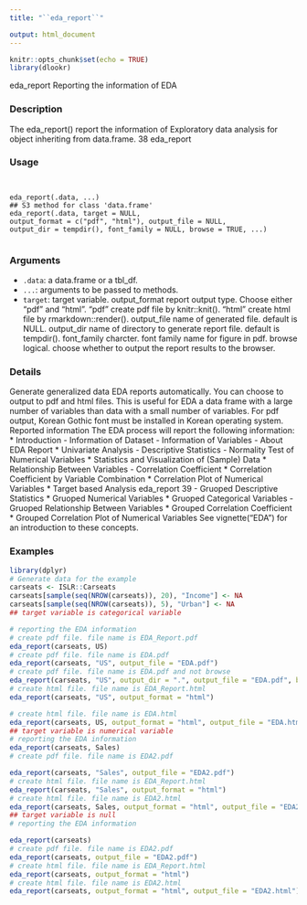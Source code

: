 ```yaml
---
title: "``eda_report``"

output: html_document
---
```


```r
knitr::opts_chunk$set(echo = TRUE)
library(dlookr)
```

eda_report Reporting the information of EDA

### Description 

The eda_report() report the information of Exploratory data analysis for object inheriting from
data.frame.
38 eda_report

### Usage 
<pre><code>

eda_report(.data, ...)
## S3 method for class 'data.frame'
eda_report(.data, target = NULL,
output_format = c("pdf", "html"), output_file = NULL,
output_dir = tempdir(), font_family = NULL, browse = TRUE, ...)

</code></pre>
### Arguments
 
* ``.data``: a data.frame or a tbl_df.
* ``...``: arguments to be passed to methods.
* ``target``: target variable.
output_format report output type. Choose either "pdf" and "html". "pdf" create pdf file by
knitr::knit(). "html" create html file by rmarkdown::render().
output_file name of generated file. default is NULL.
output_dir name of directory to generate report file. default is tempdir().
font_family charcter. font family name for figure in pdf.
browse logical. choose whether to output the report results to the browser.

### Details 

Generate generalized data EDA reports automatically. You can choose to output to pdf and html
files. This is useful for EDA a data frame with a large number of variables than data with a small
number of variables. For pdf output, Korean Gothic font must be installed in Korean operating
system.
Reported information
The EDA process will report the following information:
*  Introduction
- Information of Dataset
- Information of Variables
- About EDA Report
*  Univariate Analysis
- Descriptive Statistics
- Normality Test of Numerical Variables
* Statistics and Visualization of (Sample) Data
*  Relationship Between Variables
- Correlation Coefficient
* Correlation Coefficient by Variable Combination
* Correlation Plot of Numerical Variables
*  Target based Analysis
eda_report 39
- Gruoped Descriptive Statistics
* Gruoped Numerical Variables
* Gruoped Categorical Variables
- Gruoped Relationship Between Variables
* Grouped Correlation Coefficient
* Grouped Correlation Plot of Numerical Variables
See vignette("EDA") for an introduction to these concepts.

### Examples
```r

library(dplyr)
# Generate data for the example
carseats <- ISLR::Carseats
carseats[sample(seq(NROW(carseats)), 20), "Income"] <- NA
carseats[sample(seq(NROW(carseats)), 5), "Urban"] <- NA
## target variable is categorical variable
```


```r
# reporting the EDA information
# create pdf file. file name is EDA_Report.pdf
eda_report(carseats, US)
# create pdf file. file name is EDA.pdf
eda_report(carseats, "US", output_file = "EDA.pdf")
# create pdf file. file name is EDA.pdf and not browse
eda_report(carseats, "US", output_dir = ".", output_file = "EDA.pdf", browse = FALSE)
# create html file. file name is EDA_Report.html
eda_report(carseats, "US", output_format = "html")
```

```r
# create html file. file name is EDA.html
eda_report(carseats, US, output_format = "html", output_file = "EDA.html")
## target variable is numerical variable
# reporting the EDA information
eda_report(carseats, Sales)
# create pdf file. file name is EDA2.pdf
```


```r
eda_report(carseats, "Sales", output_file = "EDA2.pdf")
# create html file. file name is EDA_Report.html
eda_report(carseats, "Sales", output_format = "html")
# create html file. file name is EDA2.html
eda_report(carseats, Sales, output_format = "html", output_file = "EDA2.html")
## target variable is null
# reporting the EDA information
```


```r
eda_report(carseats)
# create pdf file. file name is EDA2.pdf
eda_report(carseats, output_file = "EDA2.pdf")
# create html file. file name is EDA_Report.html
eda_report(carseats, output_format = "html")
# create html file. file name is EDA2.html
eda_report(carseats, output_format = "html", output_file = "EDA2.html")
```

